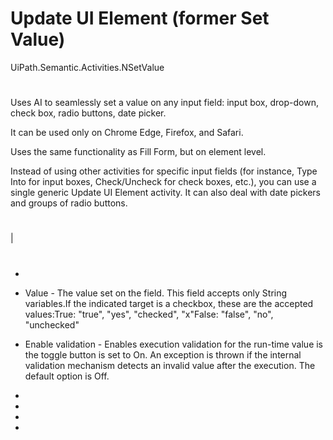 ﻿# Update UI Element (former Set Value)

UiPath.Semantic.Activities.NSetValue

# 

Uses AI to seamlessly set a value on any input field: input box, drop-down, check box, radio buttons, date picker.

It can be used only on Chrome Edge, Firefox, and Safari.

Uses the same functionality as Fill Form, but on element level.

Instead of using other activities for specific input fields (for instance, Type Into for input boxes, Check/Uncheck for check boxes, etc.), you can use a single generic Update UI Element activity. It can also deal with date pickers and groups of radio buttons.





# 

|

# 

* 
* Value - The value set on the field. This field accepts only String variables.If the indicated target is a checkbox, these are the accepted values:True: "true", "yes", "checked", "x"False: "false", "no", "unchecked"
* Enable validation - Enables execution validation for the run-time value is the toggle button is set to On. An exception is thrown if the internal validation mechanism detects an invalid value after the execution. The default option is Off.





* 
* 
* 
*
